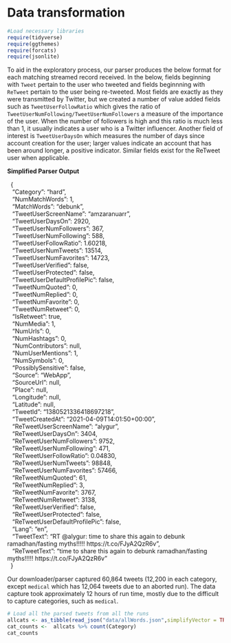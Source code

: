 # Data transformation

```r
#Load necessary libraries
require(tidyverse)
require(ggthemes)
require(forcats)
require(jsonlite)
```

To aid in the exploratory process, our parser produces the below format for each matching streamed record received. In the below, fields beginning with `Tweet` pertain to the user who tweeted and fields beginnning with `ReTweet` pertain to the user being re-tweeted.  Most fields are exactly as they were transmitted by Twitter, but we created a number of value added fields such as `TweetUserFollowRatio` which gives the ratio of `TweetUserNumFollowing/TweetUserNumFollowers` a measure of the importance of the user. When the number of followers is high and this ratio is much less than 1, it usually indicates a user who is a Twitter influencer. Another field of interest is `TweetUserDaysOn` which measures the number of days since account creation for the user; larger values indicate an account that has been around longer, a positive indicator. Similar fields exist for the ReTweet user when applicable.


**Simplified Parser Output**


|   {
|    "Category": "hard",
|    "NumMatchWords": 1,
|    "MatchWords": "debunk",
|    "TweetUserScreenName": "amzaranuarr",
|    "TweetUserDaysOn": 2920,
|    "TweetUserNumFollowers": 367,
|    "TweetUserNumFollowing": 588,
|    "TweetUserFollowRatio": 1.60218,
|    "TweetUserNumTweets": 13514,
|    "TweetUserNumFavorites": 14723,
|    "TweetUserVerified": false,
|    "TweetUserProtected": false,
|    "TweetUserDefaultProfilePic": false,
|    "TweetNumQuoted": 0,
|    "TweetNumReplied": 0,
|    "TweetNumFavorite": 0,
|    "TweetNumRetweet": 0,
|    "IsRetweet": true,
|    "NumMedia": 1,
|    "NumUrls": 0,
|    "NumHashtags": 0,
|    "NumContributors": null,
|    "NumUserMentions": 1,
|    "NumSymbols": 0,
|    "PossiblySensitive": false,
|    "Source": "WebApp",
|    "SourceUrl": null,
|    "Place": null,
|    "Longitude": null,
|    "Latitude": null,
|    "TweetId": "1380521336418697218",
|    "TweetCreatedAt": "2021-04-09T14:01:50+00:00",
|    "ReTweetUserScreenName": "alygur",
|    "ReTweetUserDaysOn": 3404,
|    "ReTweetUserNumFollowers": 9752,
|    "ReTweetUserNumFollowing": 471,
|    "ReTweetUserFollowRatio": 0.04830,
|    "ReTweetUserNumTweets": 98848,
|    "ReTweetUserNumFavorites": 57466,
|    "ReTweetNumQuoted": 61,
|    "ReTweetNumReplied": 3,
|    "ReTweetNumFavorite": 3767,
|    "ReTweetNumRetweet": 3138,
|    "ReTweetUserVerified": false,
|    "ReTweetUserProtected": false,
|    "ReTweetUserDefaultProfilePic": false,
|    "Lang": "en",
|    "TweetText": "RT @alygur: time to share this again to debunk ramadhan/fasting myths!!!!! https://t.co/FJyA2QzR6v",
|    "ReTweetText": "time to share this again to debunk ramadhan/fasting myths!!!!! https://t.co/FJyA2QzR6v"
|   }



Our downloader/parser captured 60,864 tweets (12,200 in each category, except `medical` which has 12,064 tweets due to an aborted run). The data capture took approximately 12 hours of run time, mostly due to  the difficult to capture categories, such as `medical`.


```r
# Load all the parsed tweets from all the runs
allcats <- as_tibble(read_json("data/allWords.json",simplifyVector = TRUE))
cat_counts <-  allcats %>% count(Category)
cat_counts
```


